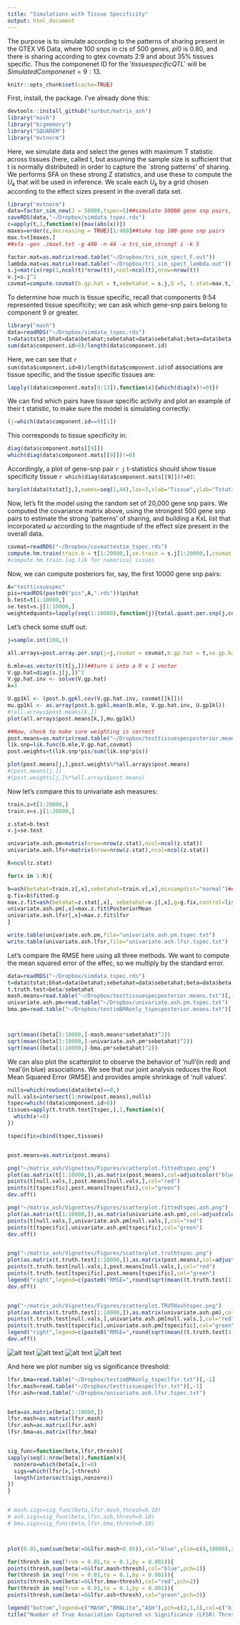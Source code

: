 ```yaml
---
title: "Simulations with Tissue Specificity"
output: html_document
---
```


The purpose is to simulate according to the patterns of sharing present in the GTEX V6 Data, where 100 snps in cis of 500 genes, $pi0$ is 0.80, and there is sharing according to gtex covmats 2:9 and about 35% tissues specific. Thus the componenet ID for the $'tissue specific QTL'$ will be $SimulatedComponenet=9:13$.


```r
knitr::opts_chunk$set(cache=TRUE)
```

First, install, the package. I've already done this:
```r
devtools::install_github("surbut/matrix_ash")
library("mash")
library("bigmemory")
library("SQUAREM")
library("mvtnorm")
```

Here, we simulate data and select the genes with maximum T statistic across tissues (here, called t, but assuming the sample size is sufficient that t is normally distributed) in order to capture the `strong patterns' of sharing. We performs SFA on these strong Z statistics, and use these to compute the $U_{k}$ that will be used in inference. We scale each $U_{k}$ by a grid chosen according to the effect sizes present in the overall data set.


```r

library("mvtnorm")
data=factor_sim_new(J = 50000,tspec=5)##simulate 50000 gene snp pairs, with 5 tissue specific tissues
saveRDS(data,"~/Dropbox/simdata_tspec.rds")
c=apply(t,1,function(x){max(abs(x))})
maxes=order(c,decreasing = TRUE)[1:400]##take top 100 gene snp pairs
max.t=t[maxes,]
##sfa -gen ./maxt.txt -g 400 -n 44 -o tri_sim_strongt i -k 5

factor.mat=as.matrix(read.table("~/Dropbox/tri_sim_spect_F.out"))
lambda.mat=as.matrix(read.table("~/Dropbox/tri_sim_spect_lambda.out"))
s.j=matrix(rep(1,ncol(t)*nrow(t)),ncol=ncol(t),nrow=nrow(t))
v.j=s.j^2
covmat=compute.covmat(b.gp.hat = t,sebetahat = s.j,Q =5, t.stat=max.t,lambda.mat=lambda.mat,P=3,A="testim_tspec_new", factor.mat = factor.mat,bma = TRUE)##Note that here, we perform our inference including the BMA configs, se use the max.t to determine Uk and the overall set of t statistics and their standard errors to choose the grid).
```

To determine how much is tissue specific, recall that components 9:54 represented tissue specificity; we can ask which gene-snp pairs belong to component 9 or greater.

```r
library("mash")
data=readRDS("~/Dropbox/simdata_tspec.rds")
t=data$tstat;bhat=data$betahat;sebetahat=data$sebetahat;beta=data$beta
sum(data$component.id>8)/length(data$component.id)
```

Here, we can see that `r sum(data$component.id>8)/length(data$component.id)`of associations are tissue specific, and the tissue specific tissues are:
```r
lapply((data$component.mats[9:13]),function(x){which(diag(x)!=0)})
```
We can find which pairs have tissue specific activity and plot an example of their t statistic, to make sure the model is simulating correctly:
```r

(j=which(data$component.id==9)[1])
```
This corresponds to tissue specificity in:
```r
diag(data$component.mats[[9]])
which(diag(data$component.mats[[9]])!=0)
```

Accordingly, a plot of gene-snp pair `r j` t-statistics should show tissue specificity tissue `r which(diag(data$component.mats[[9]])!=0)`:
```r

barplot(data$tstat[j,],names=seq(1,44),las=3,xlab="Tissue",ylab="Tstatistic",main=paste(c("Individual",j,"T stats")))
```

Now, let's fit the model using the random set of 20,000 gene snp pairs. We computed the covariance matrix above, using the strongest 500 gene snp pairs to estimate the strong 'patterns' of sharing, and building a KxL list that incorporated $\omega$ according to the magntiude of the effect size present in the overall data.

```r
covmat=readRDS("~/Dropbox/covmattestim_tspec.rds")
compute.hm.train(train.b = t[1:20000,],se.train = s.j[1:20000,],covmat = covmat,A="testtissuespec")
#compute.hm.train.log.lik for numerical issues

```

Now, we can compute posteriors for, say, the first 10000 gene snp pairs:

```r
A="testtissuespec"
pis=readRDS(paste0("pis",A,".rds"))$pihat
b.test=t[1:10000,]
se.test=s.j[1:10000,]
weightedquants=lapply(seq(1:10000),function(j){total.quant.per.snp(j,covmat,b.gp.hat=b.test,se.gp.hat = se.test,pis,A="testtissuespec",checkpoint = FALSE)})
```

Let's check some stuff out:

```r
j=sample.int(100,1)

all.arrays=post.array.per.snp(j=j,covmat = covmat,b.gp.hat = t,se.gp.hat = v.j)

b.mle=as.vector(t(t[j,]))##turn i into a R x 1 vector
V.gp.hat=diag(s.j[j,])^2
V.gp.hat.inv <- solve(V.gp.hat)
k=3

U.gp1kl <- (post.b.gpkl.cov(V.gp.hat.inv, covmat[[k]]))
mu.gp1kl <- as.array(post.b.gpkl.mean(b.mle, V.gp.hat.inv, U.gp1kl))
#(all.arrays$post.means[k,])
plot(all.arrays$post.means[k,],mu.gp1kl)

##Now, check to make sure weighting is correct
post.means=as.matrix(read.table("~/Dropbox/testtissuespecposterior.means.txt")[,-1])
lik.snp=lik.func(b.mle,V.gp.hat,covmat)
post.weights=t(lik.snp*pis/sum(lik.snp*pis))

plot(post.means[j,],post.weights%*%all.arrays$post.means)
#(post.means[j,])
#(post.weights[j,]%*%all.arrays$post.means)

```
Now let's compare this to univariate ash measures:
```r
train.z=t[1:20000,]
train.v=s.j[1:20000,]

z.stat=b.test
v.j=se.test

univariate.ash.pm=matrix(nrow=nrow(z.stat),ncol=ncol(z.stat))
univariate.ash.lfsr=matrix(nrow=nrow(z.stat),ncol=ncol(z.stat))

R=ncol(z.stat)

for(x in 1:R){

b=ash(betahat=train.z[,x],sebetahat=train.v[,x],mixcompdist="normal")##fit weights on random data
g.fix=b$fitted.g
max.z.fit=ash(betahat=z.stat[,x], sebetahat=v.j[,x],g=g.fix,control=list(maxiter=0))
univariate.ash.pm[,x]=max.z.fit$PosteriorMean
univariate.ash.lfsr[,x]=max.z.fit$lfsr
}

write.table(univariate.ash.pm,file="univariate.ash.pm.tspec.txt")
write.table(univariate.ash.lfsr,file="univariate.ash.lfsr.tspec.txt")
```

Let's compare the RMSE here using all three methods. We want to compute the mean squared error of the effec, so we multiply by the standard error.

```r
data=readRDS("~/Dropbox/simdata_tspec.rds")
t=data$tstat;bhat=data$betahat;sebetahat=data$sebetahat;beta=data$beta;v.j=matrix(rep(1,ncol(t)*nrow(t)),ncol=ncol(t),nrow=nrow(t))
t.truth.test=beta/sebetahat
mash.means=read.table("~/Dropbox/testtissuespecposterior.means.txt")[,-1]
univariate.ash.pm=read.table("~/Dropbox/univariate.ash.pm.tspec.txt")
bma.pm=read.table("~/Dropbox/testimBMAonly_tspecposterior.means.txt")[,-1]



sqrt(mean((beta[1:10000,]-mash.means*sebetahat)^2))
sqrt(mean((beta[1:10000,]-univariate.ash.pm*sebetahat)^2))
sqrt(mean((beta[1:10000,]-bma.pm*sebetahat)^2))
```

We can also plot the scatterplot to observe the behavior of 'null'(in red) and 'real'(in blue) associations. We see that our joint analysis reduces the Root Mean Squared Error (RMSE) and provides ample shrinkage of 'null values'.

```r

nulls=which(rowSums(data$beta)==0,)
null.vals=intersect(1:nrow(post.means),nulls)
tspec=which((data$component.id>8))
tissues=apply(t.truth.test[tspec,],1,function(x){
  which(x!=0)
})

tspecific=cbind(tspec,tissues)


post.means=as.matrix(post.means)

png("~/matrix_ash/Vignettes/Figures/scatterplot.fittedtspec.png")
plot(as.matrix(t[1:10000,]),as.matrix(post.means),col=adjustcolor("blue", alpha=0.5), pch=16,main="E(Z|Data) vs Zmle",ylab="E(Z|Data)",xlab="Zmle")
points(t[null.vals,],post.means[null.vals,],col="red")
points(t[tspecific],post.means[tspecific],col="green")
dev.off()

png("~/matrix_ash/Vignettes/Figures/scatterplot.fittedtspec.ash.png")
plot(as.matrix(t[1:10000,]),as.matrix(univariate.ash.pm),col=adjustcolor("blue", alpha=0.5), pch=16,main="E(Z|Data_ash) vs Zmle",ylab="E(Z|Data_ash)",xlab="Zmle")
points(t[null.vals,],univariate.ash.pm[null.vals,],col="red")
points(t[tspecific],univariate.ash.pm[tspecific],col="green")
dev.off()


png("~/matrix_ash/Vignettes/Figures/scatterplot.truthtspec.png")
plot(as.matrix(t.truth.test[1:10000,]),as.matrix(post.means),col=adjustcolor("blue", alpha=0.5), pch=16,main="E(Z|Data) vs Z.true",ylab="E(Z|Data)",xlab="Z.truth")
points(t.truth.test[null.vals,],post.means[null.vals,],col="red")
points(t.truth.test[tspecific],post.means[tspecific],col="green")
legend("right",legend=c(paste0("RMSE=",round(sqrt(mean((t.truth.test[1:10000,]-post.means)^2)),2)),"Tissue_specific","TrueNulls"),pch=1,col=c("black","green","red"))
dev.off()


png("~/matrix_ash/Vignettes/Figures/scatterplot.TRUTHashtspec.png")
plot(as.matrix(t.truth.test[1:10000,]),as.matrix(univariate.ash.pm),col=adjustcolor("blue", alpha=0.5), pch=16,main="E(Z|Data.ash) vs Z.True",ylab="E(Z|Data)",xlab="Z.True")
points(t.truth.test[null.vals,],univariate.ash.pm[null.vals,],col="red")
points(t.truth.test[tspecific],univariate.ash.pm[tspecific],col="green")
legend("right",legend=c(paste0("RMSE=",round(sqrt(mean((t.truth.test[1:10000,]-univariate.ash.pm)^2)),2)),"Tissue_specific","TrueNulls"),pch=1,col=c("black","green","red"))
dev.off()

```


![alt text](Figures/scatterplot_fittedtspec.png) 
![alt text](Figures/scatterplot_fittedtspec_ash.png)
![alt text](Figures/scatterplot_truthbspec.png)
![alt text](Figures/scatterplot_TRUTHashbspec.png)





And here we plot number sig vs significance threshold:
```r
lfsr.bma=read.table("~/Dropbox/testimBMAonly_tspeclfsr.txt")[,-1]
lfsr.mash=read.table("~/Dropbox/testtissuespeclfsr.txt")[,-1]
lfsr.ash=read.table("~/Dropbox/univariate.ash.lfsr.tspec.txt")


beta=as.matrix(beta[1:10000,])
lfsr.mash=as.matrix(lfsr.mash)
lfsr.ash=as.matrix(lfsr.ash)
lfsr.bma=as.matrix(lfsr.bma)


sig_func=function(beta,lfsr,thresh){
sapply(seq(1:nrow(beta)),function(x){
  nonzero=which(beta[x,]!=0)
  sigs=which(lfsr[x,]<thresh)
  length(intersect(sigs,nonzero))
})
}


# mash.sigs=sig_func(beta,lfsr.mash,thresh=0.10)
# ash.sigs=sig_func(beta,lfsr.ash,thresh=0.10)
# bma.sigs=sig_func(beta,lfsr.bma,thresh=0.10)



plot(0.05,sum(sum(beta!=0&lfsr.mash<0.05)),col="blue",ylim=c(0,10000),xlim=c(0.01,0.10),pch=2,ylab="NumberofTrueAssociationsCaptured",xlab="LFSRThreshold")

for(thresh in seq(from = 0.01,to = 0.1,by = 0.001)){
points(thresh,sum(beta!=0&lfsr.mash<thresh),col="blue",pch=1)}
for(thresh in seq(from = 0.01,to = 0.1,by = 0.001)){
points(thresh,sum(beta!=0&lfsr.bma<thresh),col="red",pch=2)}
for(thresh in seq(from = 0.01,to = 0.1,by = 0.001)){
points(thresh,sum(beta!=0&lfsr.ash<thresh),col="green",pch=3)}

legend("bottom",legend=c("MASH","BMALite","ASH"),pch=c(2,1,3),col=c("blue","red","green"))
title("Number of True Association Captured vs Significance (LFSR) Threshold, with TS")
```
